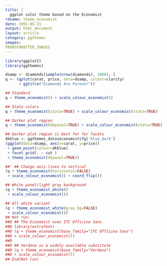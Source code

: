 ```yaml
---
title: |
  ggplot color theme based on the Economist
rdname: theme_economist
date: 1991-05-31
output: html_document
layout: article
category: ggthemes
images:
FRONTFOMATTER_IMAGES
---
```


```r
library(ggplot2)
library(ggthemes)
```

```r
dsamp <- diamonds[sample(nrow(diamonds), 1000), ]
q <- (qplot(carat, price, data=dsamp, colour=clarity)
      + ggtitle("Diamonds Are Forever"))

## Standard
q + theme_economist() + scale_colour_economist()

## Stata colors
q + theme_economist(stata=TRUE) + scale_colour_economist(stata=TRUE)

## Darker plot region
q + theme_economist(dkpanel=TRUE) + scale_colour_economist(stata=TRUE)

## Darker plot region is best for for facets
dkblue <- ggthemes_data$economist$fg['blue_dark']
(ggplot(data=dsamp, aes(x=carat, y=price))
 + geom_point(colour=dkblue)
 + facet_grid(. ~ cut )
 + theme_economist(dkpanel=TRUE))

##' ## Change axis lines to vertical
(q + theme_economist(horizontal=FALSE)
 + scale_colour_economist() + coord_flip())

## White panel/light gray background
(q + theme_economist_white()
 + scale_colour_economist())

## All white variant
(q + theme_economist_white(gray_bg=FALSE)
 + scale_colour_economist())
## Not run: 
##D ## The Economist uses ITC Officina Sans
##D library(extrafont)
##D (q + theme_economist(base_family="ITC Officina Sans")
##D + scale_colour_economist())
##D 
##D ## Verdana is a widely available substitute
##D (q + theme_economist(base_family="Verdana")
##D + scale_colour_economist())
## End(Not run)



```